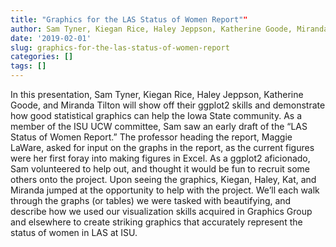 ```yaml
---
title: "Graphics for the LAS Status of Women Report""
author: Sam Tyner, Kiegan Rice, Haley Jeppson, Katherine Goode, Miranda Tilton  
date: '2019-02-01'
slug: graphics-for-the-las-status-of-women-report
categories: []
tags: []
---
```


In this presentation, Sam Tyner, Kiegan Rice, Haley Jeppson, Katherine Goode, and Miranda Tilton will show off their ggplot2 skills and demonstrate how good statistical graphics can help the Iowa State community. As a member of the ISU UCW committee, Sam saw an early draft of the "LAS Status of Women Report." The professor heading the report, Maggie LaWare, asked for input on the graphs in the report, as the current figures were her first foray into making figures in Excel. As a ggplot2 aficionado, Sam volunteered to help out, and thought it would be fun to recruit some others onto the project. Upon seeing the graphics, Kiegan, Haley, Kat, and Miranda jumped at the opportunity to help with the project. We'll each walk through the graphs (or tables) we were tasked with beautifying, and describe how we used our visualization skills acquired in Graphics Group and elsewhere to create striking graphics that accurately represent the status of women in LAS at ISU.  